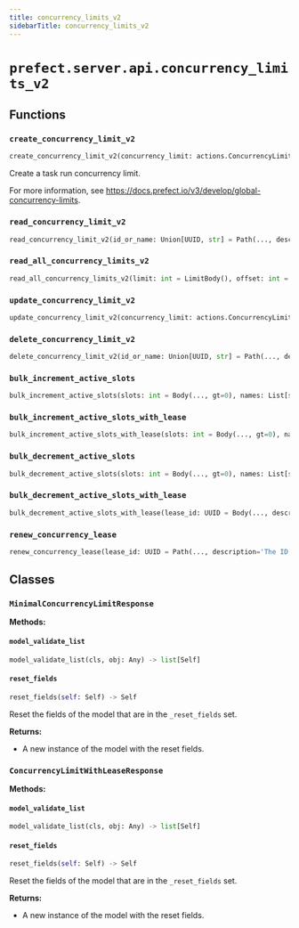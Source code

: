 ```yaml
---
title: concurrency_limits_v2
sidebarTitle: concurrency_limits_v2
---
```


# `prefect.server.api.concurrency_limits_v2`

## Functions

### `create_concurrency_limit_v2` <sup><a href="https://github.com/PrefectHQ/prefect/blob/main/src/prefect/server/api/concurrency_limits_v2.py#L26" target="_blank"><Icon icon="github" style="width: 14px; height: 14px;" /></a></sup>

```python
create_concurrency_limit_v2(concurrency_limit: actions.ConcurrencyLimitV2Create, db: PrefectDBInterface = Depends(provide_database_interface)) -> schemas.core.ConcurrencyLimitV2
```


Create a task run concurrency limit.

For more information, see https://docs.prefect.io/v3/develop/global-concurrency-limits.


### `read_concurrency_limit_v2` <sup><a href="https://github.com/PrefectHQ/prefect/blob/main/src/prefect/server/api/concurrency_limits_v2.py#L44" target="_blank"><Icon icon="github" style="width: 14px; height: 14px;" /></a></sup>

```python
read_concurrency_limit_v2(id_or_name: Union[UUID, str] = Path(..., description='The ID or name of the concurrency limit', alias='id_or_name'), db: PrefectDBInterface = Depends(provide_database_interface)) -> schemas.responses.GlobalConcurrencyLimitResponse
```

### `read_all_concurrency_limits_v2` <sup><a href="https://github.com/PrefectHQ/prefect/blob/main/src/prefect/server/api/concurrency_limits_v2.py#L74" target="_blank"><Icon icon="github" style="width: 14px; height: 14px;" /></a></sup>

```python
read_all_concurrency_limits_v2(limit: int = LimitBody(), offset: int = Body(0, ge=0), db: PrefectDBInterface = Depends(provide_database_interface)) -> List[schemas.responses.GlobalConcurrencyLimitResponse]
```

### `update_concurrency_limit_v2` <sup><a href="https://github.com/PrefectHQ/prefect/blob/main/src/prefect/server/api/concurrency_limits_v2.py#L95" target="_blank"><Icon icon="github" style="width: 14px; height: 14px;" /></a></sup>

```python
update_concurrency_limit_v2(concurrency_limit: actions.ConcurrencyLimitV2Update, id_or_name: Union[UUID, str] = Path(..., description='The ID or name of the concurrency limit', alias='id_or_name'), db: PrefectDBInterface = Depends(provide_database_interface)) -> None
```

### `delete_concurrency_limit_v2` <sup><a href="https://github.com/PrefectHQ/prefect/blob/main/src/prefect/server/api/concurrency_limits_v2.py#L126" target="_blank"><Icon icon="github" style="width: 14px; height: 14px;" /></a></sup>

```python
delete_concurrency_limit_v2(id_or_name: Union[UUID, str] = Path(..., description='The ID or name of the concurrency limit', alias='id_or_name'), db: PrefectDBInterface = Depends(provide_database_interface)) -> None
```

### `bulk_increment_active_slots` <sup><a href="https://github.com/PrefectHQ/prefect/blob/main/src/prefect/server/api/concurrency_limits_v2.py#L252" target="_blank"><Icon icon="github" style="width: 14px; height: 14px;" /></a></sup>

```python
bulk_increment_active_slots(slots: int = Body(..., gt=0), names: List[str] = Body(..., min_items=1), mode: Literal['concurrency', 'rate_limit'] = Body('concurrency'), create_if_missing: Optional[bool] = Body(None, deprecated='Limits must be explicitly created before acquiring concurrency slots.'), db: PrefectDBInterface = Depends(provide_database_interface)) -> List[MinimalConcurrencyLimitResponse]
```

### `bulk_increment_active_slots_with_lease` <sup><a href="https://github.com/PrefectHQ/prefect/blob/main/src/prefect/server/api/concurrency_limits_v2.py#L287" target="_blank"><Icon icon="github" style="width: 14px; height: 14px;" /></a></sup>

```python
bulk_increment_active_slots_with_lease(slots: int = Body(..., gt=0), names: List[str] = Body(..., min_items=1), mode: Literal['concurrency', 'rate_limit'] = Body('concurrency'), lease_duration: float = Body(300, ge=60, le=60 * 60 * 24, description='The duration of the lease in seconds.'), db: PrefectDBInterface = Depends(provide_database_interface)) -> ConcurrencyLimitWithLeaseResponse
```

### `bulk_decrement_active_slots` <sup><a href="https://github.com/PrefectHQ/prefect/blob/main/src/prefect/server/api/concurrency_limits_v2.py#L334" target="_blank"><Icon icon="github" style="width: 14px; height: 14px;" /></a></sup>

```python
bulk_decrement_active_slots(slots: int = Body(..., gt=0), names: List[str] = Body(..., min_items=1), occupancy_seconds: Optional[float] = Body(None, gt=0.0), create_if_missing: bool = Body(None, deprecated='Limits must be explicitly created before decrementing active slots.'), db: PrefectDBInterface = Depends(provide_database_interface)) -> List[MinimalConcurrencyLimitResponse]
```

### `bulk_decrement_active_slots_with_lease` <sup><a href="https://github.com/PrefectHQ/prefect/blob/main/src/prefect/server/api/concurrency_limits_v2.py#L368" target="_blank"><Icon icon="github" style="width: 14px; height: 14px;" /></a></sup>

```python
bulk_decrement_active_slots_with_lease(lease_id: UUID = Body(..., description='The ID of the lease corresponding to the concurrency limits to decrement.', embed=True), db: PrefectDBInterface = Depends(provide_database_interface)) -> None
```

### `renew_concurrency_lease` <sup><a href="https://github.com/PrefectHQ/prefect/blob/main/src/prefect/server/api/concurrency_limits_v2.py#L394" target="_blank"><Icon icon="github" style="width: 14px; height: 14px;" /></a></sup>

```python
renew_concurrency_lease(lease_id: UUID = Path(..., description='The ID of the lease to renew'), lease_duration: float = Body(300, ge=60, le=60 * 60 * 24, description='The duration of the lease in seconds.', embed=True)) -> None
```

## Classes

### `MinimalConcurrencyLimitResponse` <sup><a href="https://github.com/PrefectHQ/prefect/blob/main/src/prefect/server/api/concurrency_limits_v2.py#L154" target="_blank"><Icon icon="github" style="width: 14px; height: 14px;" /></a></sup>

**Methods:**

#### `model_validate_list` <sup><a href="https://github.com/PrefectHQ/prefect/blob/main/src/prefect/_internal/schemas/bases.py#L56" target="_blank"><Icon icon="github" style="width: 14px; height: 14px;" /></a></sup>

```python
model_validate_list(cls, obj: Any) -> list[Self]
```

#### `reset_fields` <sup><a href="https://github.com/PrefectHQ/prefect/blob/main/src/prefect/_internal/schemas/bases.py#L85" target="_blank"><Icon icon="github" style="width: 14px; height: 14px;" /></a></sup>

```python
reset_fields(self: Self) -> Self
```

Reset the fields of the model that are in the `_reset_fields` set.

**Returns:**
- A new instance of the model with the reset fields.


### `ConcurrencyLimitWithLeaseResponse` <sup><a href="https://github.com/PrefectHQ/prefect/blob/main/src/prefect/server/api/concurrency_limits_v2.py#L160" target="_blank"><Icon icon="github" style="width: 14px; height: 14px;" /></a></sup>

**Methods:**

#### `model_validate_list` <sup><a href="https://github.com/PrefectHQ/prefect/blob/main/src/prefect/_internal/schemas/bases.py#L56" target="_blank"><Icon icon="github" style="width: 14px; height: 14px;" /></a></sup>

```python
model_validate_list(cls, obj: Any) -> list[Self]
```

#### `reset_fields` <sup><a href="https://github.com/PrefectHQ/prefect/blob/main/src/prefect/_internal/schemas/bases.py#L85" target="_blank"><Icon icon="github" style="width: 14px; height: 14px;" /></a></sup>

```python
reset_fields(self: Self) -> Self
```

Reset the fields of the model that are in the `_reset_fields` set.

**Returns:**
- A new instance of the model with the reset fields.


